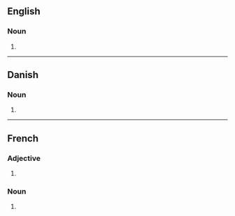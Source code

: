 ==English==

===Noun===
{{head|en|noun form}}

# {{plural of|en|mutant}}

----

==Danish==

===Noun===
{{head|da|noun form|g=c}}

# {{inflection of|da|mutant||indef|gen|s}}

----

==French==

===Adjective===
{{head|fr|adjective form}}

# {{plural of|fr|mutant}}

===Noun===
{{head|fr|noun plural form|g=m}}

# {{plural of|fr|mutant}}